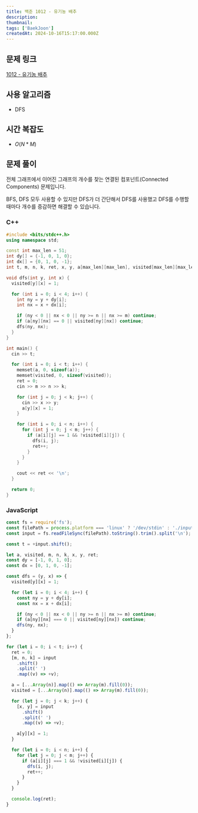 ```yaml
---
title: 백준 1012 - 유기농 배추
description:
thumbnail:
tags: ['BaekJoon']
createdAt: 2024-10-16T15:17:00.000Z
---
```


## 문제 링크

[1012 - 유기농 배추](https://www.acmicpc.net/problem/1012)

## 사용 알고리즘

- DFS

## 시간 복잡도

- $O(N*M)$

## 문제 풀이

전체 그래프에서 이어진 그래프의 개수를 찾는 연결된 컴포넌트(Connected Components) 문제입니다.

BFS, DFS 모두 사용할 수 있지만 DFS가 더 간단해서 DFS를 사용했고 DFS를 수행할 때마다 개수를 증감하면 해결할 수 있습니다.

### C++

```cpp title="C++"
#include <bits/stdc++.h>
using namespace std;

const int max_len = 51;
int dy[] = {-1, 0, 1, 0};
int dx[] = {0, 1, 0, -1};
int t, m, n, k, ret, x, y, a[max_len][max_len], visited[max_len][max_len];

void dfs(int y, int x) {
  visited[y][x] = 1;

  for (int i = 0; i < 4; i++) {
    int ny = y + dy[i];
    int nx = x + dx[i];

    if (ny < 0 || nx < 0 || ny >= n || nx >= m) continue;
    if (a[ny][nx] == 0 || visited[ny][nx]) continue;
    dfs(ny, nx);
  }
}

int main() {
  cin >> t;

  for (int i = 0; i < t; i++) {
    memset(a, 0, sizeof(a));
    memset(visited, 0, sizeof(visited));
    ret = 0;
    cin >> m >> n >> k;

    for (int j = 0; j < k; j++) {
      cin >> x >> y;
      a[y][x] = 1;
    }

    for (int i = 0; i < n; i++) {
      for (int j = 0; j < m; j++) {
        if (a[i][j] == 1 && !visited[i][j]) {
          dfs(i, j);
          ret++;
        }
      }
    }

    cout << ret << '\n';
  }

  return 0;
}
```

### JavaScript

```js title="JavaScript"
const fs = require('fs');
const filePath = process.platform === 'linux' ? '/dev/stdin' : './input.txt';
const input = fs.readFileSync(filePath).toString().trim().split('\n');

const t = +input.shift();

let a, visited, m, n, k, x, y, ret;
const dy = [-1, 0, 1, 0];
const dx = [0, 1, 0, -1];

const dfs = (y, x) => {
  visited[y][x] = 1;

  for (let i = 0; i < 4; i++) {
    const ny = y + dy[i];
    const nx = x + dx[i];

    if (ny < 0 || nx < 0 || ny >= n || nx >= m) continue;
    if (a[ny][nx] === 0 || visited[ny][nx]) continue;
    dfs(ny, nx);
  }
};

for (let i = 0; i < t; i++) {
  ret = 0;
  [m, n, k] = input
    .shift()
    .split(' ')
    .map((v) => +v);

  a = [...Array(n)].map(() => Array(m).fill(0));
  visited = [...Array(n)].map(() => Array(m).fill(0));

  for (let j = 0; j < k; j++) {
    [x, y] = input
      .shift()
      .split(' ')
      .map((v) => +v);

    a[y][x] = 1;
  }

  for (let i = 0; i < n; i++) {
    for (let j = 0; j < m; j++) {
      if (a[i][j] === 1 && !visited[i][j]) {
        dfs(i, j);
        ret++;
      }
    }
  }

  console.log(ret);
}
```
